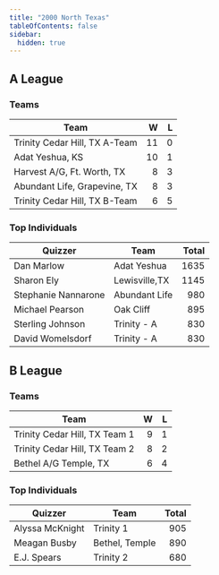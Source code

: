 ```yaml
---
title: "2000 North Texas"
tableOfContents: false
sidebar:
  hidden: true
---
```


## A League

### Teams

| Team                          |    W |    L |
| ----------------------------- | ---: | ---: |
| Trinity Cedar Hill, TX A-Team |   11 |    0 |
| Adat Yeshua, KS               |   10 |    1 |
| Harvest A/G, Ft. Worth, TX    |    8 |    3 |
| Abundant Life, Grapevine, TX  |    8 |    3 |
| Trinity Cedar Hill, TX B-Team |    6 |    5 |

### Top Individuals

| Quizzer             | Team          | Total |
| ------------------- | ------------- | ----: |
| Dan Marlow          | Adat Yeshua   |  1635 |
| Sharon Ely          | Lewisville,TX |  1145 |
| Stephanie Nannarone | Abundant Life |   980 |
| Michael Pearson     | Oak Cliff     |   895 |
| Sterling Johnson    | Trinity - A   |   830 |
| David Womelsdorf    | Trinity - A   |   830 |

## B League

### Teams

| Team                          |    W |    L |
| ----------------------------- | ---: | ---: |
| Trinity Cedar Hill, TX Team 1 |    9 |    1 |
| Trinity Cedar Hill, TX Team 2 |    8 |    2 |
| Bethel A/G Temple, TX         |    6 |    4 |

### Top Individuals

| Quizzer         | Team           | Total |
| --------------- | -------------- | ----: |
| Alyssa McKnight | Trinity 1      |   905 |
| Meagan Busby    | Bethel, Temple |   890 |
| E.J. Spears     | Trinity 2      |   680 |

